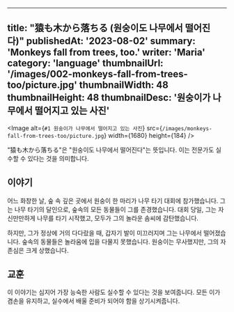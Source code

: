 
---
title: "猿も木から落ちる (원숭이도 나무에서 떨어진다)"
publishedAt: '2023-08-02'
summary: 'Monkeys fall from trees, too.'
writer: 'Maria'
category: 'language'
thumbnailUrl: '/images/002-monkeys-fall-from-trees-too/picture.jpg'
thumbnailWidth: 48
thumbnailHeight: 48
thumbnailDesc: '원숭이가 나무에서 떨어지고 있는 사진'
---

<Image
  alt={`#1 원숭이가 나무에서 떨어지고 있는 사진`}
  src={`/images/monkeys-fall-from-trees-too/picture.jpg`}
  width={1680}
  height={184}
/>

"猿も木から落ちる"은 "원숭이도 나무에서 떨어진다"는 뜻입니다. 이는 전문가도 실수할 수 있다는 것을 의미합니다.

## 이야기

어느 화창한 날, 숲 속 깊은 곳에서 원숭이 한 마리가 나무 타기 대회에 참가했습니다. 그는 나무 타기의 달인으로, 숲속의 모든 동물들이 그를 존경했습니다. 대회 당일, 그는 자신만만하게 나무를 타기 시작했고, 모두가 그의 놀라운 솜씨에 감탄했습니다.

하지만, 그가 정상에 거의 다다랐을 때, 갑자기 발이 미끄러지며 그는 나무에서 떨어졌습니다. 숲속의 동물들은 놀라움에 입을 다물지 못했습니다. 원숭이는 무사했지만, 그의 자존심은 크게 상했습니다.

## 교훈

이 이야기는 심지어 가장 능숙한 사람도 실수할 수 있다는 것을 보여줍니다. 모든 이가 겸손을 유지하고, 실수에서 배울 준비가 되어야 함을 상기시켜줍니다.
